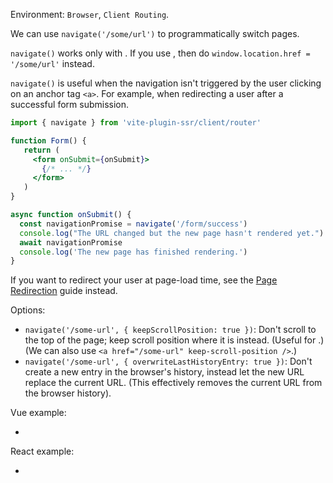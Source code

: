 
Environment: `Browser`, `Client Routing`.

We can use `navigate('/some/url')` to programmatically switch pages.

<Note type="warning">`navigate()` works only with <Link text="Client Routing" href="/client-routing" />. If you use <Link text="Server Routing" href="/server-routing" />, then do `window.location.href = '/some/url'` instead.</Note>

`navigate()` is useful when the navigation isn't triggered by the user clicking on an anchor tag `<a>`.
For example, when redirecting a user after a successful form submission.

```jsx
import { navigate } from 'vite-plugin-ssr/client/router'

function Form() {
   return (
     <form onSubmit={onSubmit}>
       {/* ... */}
     </form>
   )
}

async function onSubmit() {
  const navigationPromise = navigate('/form/success')
  console.log("The URL changed but the new page hasn't rendered yet.")
  await navigationPromise
  console.log('The new page has finished rendering.')
}
```

If you want to redirect your user at page-load time, see the [Page Redirection](/page-redirection) guide instead.

Options:
 - `navigate('/some-url', { keepScrollPosition: true })`: Don't scroll to the top of the page; keep scroll position where it is instead. (Useful for <Link text="Nested Layouts" href="/layouts#nested-layouts" />.) (We can also use `<a href="/some-url" keep-scroll-position />`.)
 - `navigate('/some-url', { overwriteLastHistoryEntry: true })`: Don't create a new entry in the browser's history, instead let the new URL replace the current URL. (This effectively removes the current URL from the browser history).

Vue example:
 - <RepoLink path='/examples/vue-full/pages/index.page.vue' />

React example:
 - <RepoLink path='/examples/react-full/pages/index.page.tsx' />

